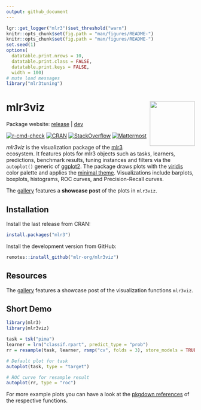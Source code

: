 ```yaml
---
output: github_document
---
```


```r
lgr::get_logger("mlr3")$set_threshold("warn")
knitr::opts_chunk$set(fig.path = "man/figures/README-")
knitr::opts_chunk$set(fig.path = "man/figures/README-")
set.seed(1)
options(
  datatable.print.nrows = 10,
  datatable.print.class = FALSE,
  datatable.print.keys = FALSE,
  width = 100)
# mute load messages
library("mlr3tuning")
```

# mlr3viz <img src="man/figures/logo.png" align="right" width = "120" />

Package website: [release](https://mlr3viz.mlr-org.com/) | [dev](https://mlr3viz.mlr-org.com/dev/)

<!-- badges: start -->
[![r-cmd-check](https://github.com/mlr-org/mlr3viz/actions/workflows/r-cmd-check.yml/badge.svg)](https://github.com/mlr-org/mlr3viz/actions/workflows/r-cmd-check.yml)
[![CRAN](https://www.r-pkg.org/badges/version/mlr3viz)](https://cran.r-project.org/package=mlr3viz)
[![StackOverflow](https://img.shields.io/badge/stackoverflow-mlr3-orange.svg)](https://stackoverflow.com/questions/tagged/mlr3)
[![Mattermost](https://img.shields.io/badge/chat-mattermost-orange.svg)](https://lmmisld-lmu-stats-slds.srv.mwn.de/mlr_invite/)
<!-- badges: end -->

*mlr3viz* is the visualization package of the [mlr3](https://mlr-org.com/) ecosystem.
It features plots for mlr3 objects such as tasks, learners, predictions, benchmark results, tuning instances and filters via the `autoplot()` generic of [ggplot2](https://ggplot2.tidyverse.org/).
The package draws plots with the [viridis](https://CRAN.R-project.org/package=viridisLite) color palette and applies the [minimal theme](https://ggplot2.tidyverse.org/reference/ggtheme.html).
Visualizations include barplots, boxplots, histograms, ROC curves, and Precision-Recall curves.

The [gallery](https://mlr-org.com/gallery/technical/2022-12-22-mlr3viz/) features a **showcase post** of the plots in `mlr3viz`.

## Installation

Install the last release from CRAN:

```r
install.packages("mlr3")
```

Install the development version from GitHub:

```r
remotes::install_github("mlr-org/mlr3viz")
```

## Resources

The [gallery](https://mlr-org.com/gallery/technical/2022-12-22-mlr3viz/) features a showcase post of the visualization functions `mlr3viz`.

## Short Demo

```r
library(mlr3)
library(mlr3viz)

task = tsk("pima")
learner = lrn("classif.rpart", predict_type = "prob")
rr = resample(task, learner, rsmp("cv", folds = 3), store_models = TRUE)

# Default plot for task
autoplot(task, type = "target")

# ROC curve for resample result
autoplot(rr, type = "roc")
```

For more example plots you can have a look at the [pkgdown references](https://mlr3viz.mlr-org.com/reference/index.html) of the respective functions.
